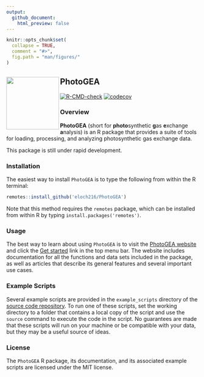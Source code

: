 ```yaml
---
output:
  github_document:
    html_preview: false
---
```


<!-- README.md is generated from README.Rmd. Please edit that file.      -->
<!-- To locally generate README.md, run rmarkdown::render('README.Rmd'). -->

```r
knitr::opts_chunk$set(
  collapse = TRUE,
  comment = "#>",
  fig.path = "man/figures/"
)
```

## PhotoGEA <a href="https://eloch216.github.io/PhotoGEA/"><img src="man/figures/logo.svg" align="left" style="height:138px"></a>

<!-- badges: start -->
[![R-CMD-check](https://github.com/eloch216/PhotoGEA/actions/workflows/R-CMD-check.yaml/badge.svg)](https://github.com/eloch216/PhotoGEA/actions/workflows/R-CMD-check.yaml)
[![codecov](https://codecov.io/gh/eloch216/PhotoGEA/graph/badge.svg)](https://app.codecov.io/gh/eloch216/PhotoGEA?branch=main)
<!-- badges: end -->

### Overview

**PhotoGEA** (short for **photo**synthetic **g**as **e**xchange **a**nalysis) is
an R package that provides a suite of tools for loading, processing, and
analyzing photosynthetic gas exchange data.

This package is still under rapid development.

### Installation

The easiest way to install `PhotoGEA` is to type the following from within the R
terminal:

```r
remotes::install_github('eloch216/PhotoGEA')
```

Note that this method requires the `remotes` package, which can be installed
from within R by typing `install.packages('remotes')`.

### Usage

The best way to learn about using `PhotoGEA` is to visit the
[PhotoGEA website](https://eloch216.github.io/PhotoGEA/index.html) and click the
[Get started](https://eloch216.github.io/PhotoGEA/articles/PhotoGEA.html) link
in the top menu bar. The website includes documentation for all the functions
and data sets included in the package, as well as articles that describe its
general features and several important use cases.

### Example Scripts

Several example scripts are provided in the `example_scripts` directory of the
[source code repository](https://github.com/eloch216/PhotoGEA). To run one of
these scripts, set the working directory to a folder that contains a local copy
of the script and use the `source` command to execute the code in the script. No
guarantees are made that these scripts will run on your machine or be
compatible with your data, but they may be a useful source of ideas.

### License

The `PhotoGEA` R package, its documentation, and its associated example scripts
are licensed under the MIT license.
